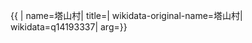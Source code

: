 {{ {{{1|PRC admin/showdata}}}|
name=塔山村|
title=|
wikidata-original-name=塔山村|
wikidata=q14193337|
arg={{{arg|}}}}}
